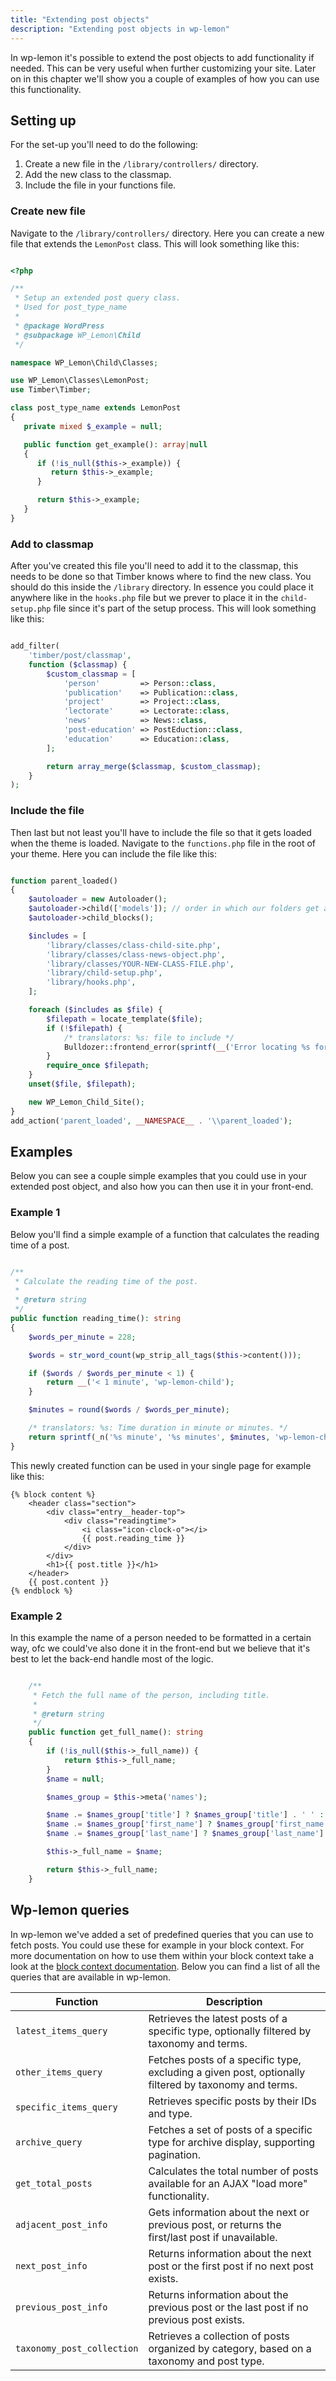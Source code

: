 ```yaml
---
title: "Extending post objects"
description: "Extending post objects in wp-lemon"
---
```



In wp-lemon it's possible to extend the post objects to add functionality if needed. 
This can be very useful when further customizing your site. 
Later on in this chapter we'll show you a couple of examples of how you can use this functionality.

## Setting up 
For the set-up you'll need to do the following:
1. Create a new file in the `/library/controllers/` directory.
2. Add the new class to the classmap.
3. Include the file in your functions file.

### Create new file
Navigate to the `/library/controllers/` directory.
Here you can create a new file that extends the `LemonPost` class. This will look something like this:
    
```php

<?php

/**
 * Setup an extended post query class.
 * Used for post_type_name
 *
 * @package WordPress
 * @subpackage WP_Lemon\Child
 */

namespace WP_Lemon\Child\Classes;

use WP_Lemon\Classes\LemonPost;
use Timber\Timber;

class post_type_name extends LemonPost
{
   private mixed $_example = null;

   public function get_example(): array|null
   {
      if (!is_null($this->_example)) {
         return $this->_example;
      }

      return $this->_example;
   }
}

```

### Add to classmap
After you've created this file you'll need to add it to the classmap, this needs to be done so that Timber knows where to find the new class.
You should do this inside the `/library` directory. 
In essence you could place it anywhere like in the `hooks.php` file but we prever to place it in the `child-setup.php` file since it's part of the setup process.
This will look something like this:

```php

add_filter(
	'timber/post/classmap',
	function ($classmap) {
		$custom_classmap = [
			'person'         => Person::class,
			'publication'    => Publication::class,
			'project'        => Project::class,
			'lectorate'      => Lectorate::class,
			'news'           => News::class,
			'post-education' => PostEduction::class,
			'education'      => Education::class,
		];

		return array_merge($classmap, $custom_classmap);
	}
);

```

### Include the file
Then last but not least you'll have to include the file so that it gets loaded when the theme is loaded. 
Navigate to the `functions.php` file in the root of your theme.
Here you can include the file like this:


```php

function parent_loaded()
{
	$autoloader = new Autoloader();
	$autoloader->child(['models']); // order in which our folders get autoloaded.
	$autoloader->child_blocks();

	$includes = [
		'library/classes/class-child-site.php',
		'library/classes/class-news-object.php',
		'library/classes/YOUR-NEW-CLASS-FILE.php',
		'library/child-setup.php',
		'library/hooks.php',
	];

	foreach ($includes as $file) {
		$filepath = locate_template($file);
		if (!$filepath) {
			/* translators: %s: file to include */
			Bulldozer::frontend_error(sprintf(__('Error locating %s for inclusion', 'wp-lemon'), $file));
		}
		require_once $filepath;
	}
	unset($file, $filepath);

	new WP_Lemon_Child_Site();
}
add_action('parent_loaded', __NAMESPACE__ . '\\parent_loaded');

```


## Examples
Below you can see a couple simple examples that you could use in your extended post object, 
and also how you can then use it in your front-end. 

### Example 1
Below you'll find a simple example of a function that calculates the reading time of a post.

```php

/**
 * Calculate the reading time of the post.
 *
 * @return string
 */
public function reading_time(): string
{
	$words_per_minute = 228;

	$words = str_word_count(wp_strip_all_tags($this->content()));

	if ($words / $words_per_minute < 1) {
		return __('< 1 minute', 'wp-lemon-child');
	}

	$minutes = round($words / $words_per_minute);

	/* translators: %s: Time duration in minute or minutes. */
	return sprintf(_n('%s minute', '%s minutes', $minutes, 'wp-lemon-child'), (int) $minutes);
}

```

This newly created function can be used in your single page for example like this:

```twig
{% block content %}
	<header class="section">
		<div class="entry__header-top">
			<div class="readingtime">
				<i class="icon-clock-o"></i>
				{{ post.reading_time }}
			</div>
		</div>
		<h1>{{ post.title }}</h1>
	</header>
	{{ post.content }}
{% endblock %}
```

### Example 2
In this example the name of a person needed to be formatted in a certain way, ofc we could've also done it in the front-end 
but we believe that it's best to let the back-end handle most of the logic.

```php	

	/**
	 * Fetch the full name of the person, including title.
	 *
	 * @return string
	 */
	public function get_full_name(): string
	{
		if (!is_null($this->_full_name)) {
			return $this->_full_name;
		}
		$name = null;

		$names_group = $this->meta('names');

		$name .= $names_group['title'] ? $names_group['title'] . ' ' : '';
		$name .= $names_group['first_name'] ? $names_group['first_name'] . ' ' : '';
		$name .= $names_group['last_name'] ? $names_group['last_name'] : '';

		$this->_full_name = $name;

		return $this->_full_name;
	}

```

## Wp-lemon queries
In wp-lemon we've added a set of predefined queries that you can use to fetch posts. You could use these for example in your block context.
For more documentation on how to use them within your block context take a look at the [block context documentation](/blocks/block-controller).
Below you can find a list of all the queries that are available in wp-lemon.

| Function                    | Description                                                                                  |
|-----------------------------|----------------------------------------------------------------------------------------------|
| `latest_items_query`        | Retrieves the latest posts of a specific type, optionally filtered by taxonomy and terms.    |
| `other_items_query`         | Fetches posts of a specific type, excluding a given post, optionally filtered by taxonomy and terms. |
| `specific_items_query`      | Retrieves specific posts by their IDs and type.                                              |
| `archive_query`             | Fetches a set of posts of a specific type for archive display, supporting pagination.        |
| `get_total_posts`           | Calculates the total number of posts available for an AJAX "load more" functionality.        |
| `adjacent_post_info`        | Gets information about the next or previous post, or returns the first/last post if unavailable. |
| `next_post_info`            | Returns information about the next post or the first post if no next post exists.            |
| `previous_post_info`        | Returns information about the previous post or the last post if no previous post exists.     |
| `taxonomy_post_collection`  | Retrieves a collection of posts organized by category, based on a taxonomy and post type.    |

